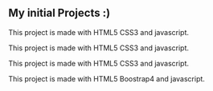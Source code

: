 ## My initial Projects :)

<ProjectCard
  title='Web prototype Web TechNews'
  link='https://anbreaker.github.io/prototypeWebTechNews/'
  bg='linear-gradient(to right, #D4145A 0%, #FBB03B 100%)'>
  This project is made with HTML5 CSS3 and javascript.
</ProjectCard>

<ProjectCard
  title='Game made with Python and pyGame'
  link='https://github.com/anbreaker/theQuestGamePyGame'
  bg='linear-gradient(to right, rgb(0, 146, 69) 0%, rgb(252, 238, 33) 100%)'>
  This project is made with HTML5 CSS3 and javascript.
</ProjectCard>

<ProjectCard
  title='Web prototype of Raquel Antúnez'
  link='http://anbreaker.github.com/raquelWeb'
  bg='linear-gradient(to right, rgb(102, 45, 140) 0%, rgb(237, 30, 121)  100%);'>
  This project is made with HTML5 CSS3 and javascript.
</ProjectCard>

<ProjectCard
  title='My personal Library App (CRUD, ES6+...)'
  link='https://jsfullstack-books.herokuapp.com/'
  bg='linear-gradient(to right, rgb(213, 133, 255) 0%, rgb(0, 255, 238) 100%)'>
  This project is made with HTML5 Boostrap4 and javascript.
</ProjectCard>
